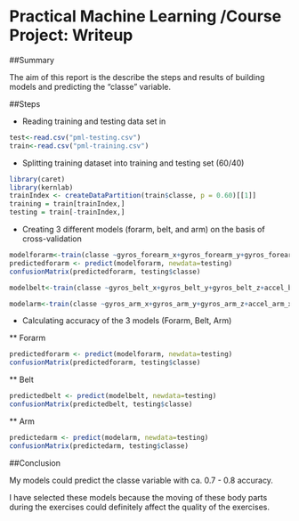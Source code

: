 
Practical Machine Learning /Course Project: Writeup
====================================================

##Summary

The aim of this report is the describe the steps and results of building models and predicting the "classe" variable. 



##Steps

* Reading training and testing data set in

```r
test<-read.csv("pml-testing.csv")
train<-read.csv("pml-training.csv")
```

* Splitting training dataset into training and testing set (60/40) 

```r
library(caret)
library(kernlab)
trainIndex <- createDataPartition(train$classe, p = 0.60)[[1]]
training = train[trainIndex,]
testing = train[-trainIndex,]
```

* Creating 3 different models (forarm, belt, and arm) on the basis of cross-validation

```r
modelforarm<-train(classe ~gyros_forearm_x+gyros_forearm_y+gyros_forearm_z+accel_forearm_x+accel_forearm_y+accel_forearm_z+magnet_forearm_x+magnet_forearm_y+magnet_forearm_z, data=training, trControl = trainControl(method = "cv"))
predictedforarm <- predict(modelforarm, newdata=testing)
confusionMatrix(predictedforarm, testing$classe)

modelbelt<-train(classe ~gyros_belt_x+gyros_belt_y+gyros_belt_z+accel_belt_x+accel_belt_y+accel_belt_z+magnet_belt_x+magnet_belt_y+magnet_belt_z, data=training, trControl = trainControl(method = "cv"))

modelarm<-train(classe ~gyros_arm_x+gyros_arm_y+gyros_arm_z+accel_arm_x+accel_arm_y+accel_arm_z+magnet_arm_x+magnet_arm_y+magnet_arm_z, data=training, trControl = trainControl(method = "cv"))
```

* Calculating accuracy of the 3 models (Forarm, Belt, Arm)

** Forarm
```r
predictedforarm <- predict(modelforarm, newdata=testing)
confusionMatrix(predictedforarm, testing$classe)
```

** Belt
```r
predictedbelt <- predict(modelbelt, newdata=testing)
confusionMatrix(predictedbelt, testing$classe)
```

** Arm
```r
predictedarm <- predict(modelarm, newdata=testing)
confusionMatrix(predictedarm, testing$classe)
```
##Conclusion

My models could predict the classe variable with ca. 0.7 - 0.8 accuracy.

I have selected these models because the moving of these body parts during the exercises could definitely affect the quality of the exercises.

